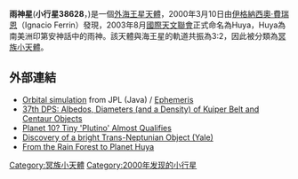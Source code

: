 {{Infobox Planet
 | name=38628 Huya 雨神星
 | symbol= [[File:Huya_symbol.svg|24px]]
 | background = #FFFFC0
 | image=[[File:38628_Huya.png|200px]]
 | imagesize= 200px
 | caption=藝術家筆下的雨神星
 | discoverer=[[伊格納西奧·費瑞恩|伊格納西奧·費瑞恩]]
 | discovered=2000年3月10日
 | designations={{mp|2000 EB|173}}
 | mp_category=[[冥族小天體|冥族小天體]]
 | epoch=2006年12月31日
 | jd=2454100.5
 | semimajor=39.762 [[天文單位|AU]]
 | perihelion=28.538 AU
 | aphelion=50.986 AU
 | eccentricity=0.282
 | period=250.73 [[年|年]]
 | inclination=15.463[[角度|°]]
 | asc_node=169.296°
 | arg_peri=67.637°
 | mean_anomaly=348.506°
 | avg_speed=4.63 km/s
 | dimensions=430-530 km
 | mass=8.3–16{{e|19}}? kg
 | density=2.0? g/[[立方米|cm³]]
 | gravity=0.12–0.15? m/s²
 | escape_velocity=0.23–0.28? km/s
 | rotation=?
 | spectral_type=中度紅色 B-V=1.00、V-R=0.65
 | abs_magnitude=4.7
 | albedo=0.09-0.13
 | temperature=低於44 [[热力学温标|K]]}}

'''雨神星'''('''小行星38628'''，'''{{mp|2000 EB|173}}''')是一個[[外海王星天體|外海王星天體]]，2000年3月10日由[[伊格納西奧·費瑞恩|伊格納西奧·費瑞恩]]（Ignacio Ferrin）發現，2003年8月[[國際天文聯會|國際天文聯會]]正式命名為Huya，Huya為南美洲印第安神話中的雨神。該天體與海王星的軌道共振為3:2，因此被分類為[[冥族小天體|冥族小天體]]。

== 外部連結 ==
* [http://ssd.jpl.nasa.gov/sbdb.cgi?sstr=Huya;orb=1;view=Far Orbital simulation] from JPL (Java) / [http://ssd.jpl.nasa.gov/horizons.cgi?find_body=1&body_group=sb&sstr=Huya Ephemeris]
* [https://web.archive.org/web/20061107062601/http://www.aas.org/publications/baas/v37n3/dps2005/446.htm 37th DPS: Albedos, Diameters (and a Density) of Kuiper Belt and Centaur Objects]
* [https://web.archive.org/web/20080415042237/http://www.space.com/scienceastronomy/solarsystem/plutino_001024.html Planet 10? Tiny 'Plutino' Almost Qualifies]
* [https://archive.is/20001204154300/http://hepwww.physics.yale.edu/www_info/astro/papers/eb173_paper_rev2.html Discovery of a bright Trans-Neptunian Object (Yale)]
* [https://web.archive.org/web/20061015155459/http://www.igorinternational.com/blog/2003/09/from-the-rain-forest-to-planet-huya/ From the Rain Forest to Planet Huya]

{{外海王星天體}}
{{Minor_Planet_Number|(38627)[[小行星38627|小行星38627]]|(38629)[[小行星38629|小行星38629]]}}

[[Category:冥族小天體|Category:冥族小天體]]
[[Category:2000年发现的小行星|Category:2000年发现的小行星]]